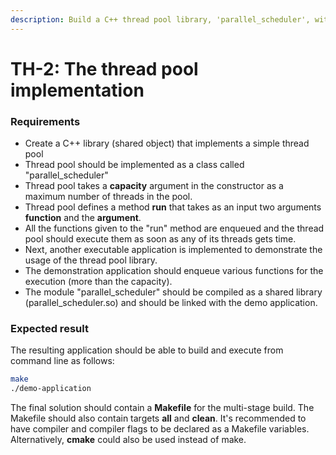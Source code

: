 ```yaml
---
description: Build a C++ thread pool library, 'parallel_scheduler', with customizable capacity. Enqueue functions for efficient execution and demonstrate usage in a demo application. Compile as a shared library for easy integration.
---
```


# TH-2: The thread pool implementation

### Requirements 

- Create a C++ library (shared object) that implements a simple thread pool 
- Thread pool should be implemented as a class called "parallel_scheduler" 
- Thread pool takes a **capacity** argument in the constructor as a maximum number of threads in the pool.
- Thread pool defines a method **run** that takes as an input two arguments **function** and the **argument**. 
- All the functions given to the "run" method are enqueued and the thread pool should execute them as soon as any of its threads gets time.
- Next, another executable application is implemented to demonstrate the usage of the thread pool library.
- The demonstration application should enqueue various functions for the execution (more than the capacity).
- The module "parallel_scheduler" should be compiled as a shared library (parallel_scheduler.so) and should be linked with the demo application.

### Expected result

The resulting application should be able to build and execute from command line as follows:

```sh
make
./demo-application
```

The final solution should contain a **Makefile** for the multi-stage build. The Makefile should also contain targets **all** and **clean**. It's recommended to have compiler and compiler flags to be declared as a Makefile variables. Alternatively, **cmake** could also be used instead of make. 
